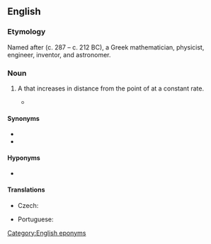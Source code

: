 ==English==
{{wikipedia}}

===Etymology===
Named after {{w|Archimedes of Syracuse}} (c. 287 – c. 212 BC), a Greek mathematician, physicist, engineer, inventor, and astronomer.

===Noun===
{{en-noun}}

# {{lb|en|mathematics}} A {{l|en|spiral}} that increases in distance from the point of {{l|en|origin}} at a constant rate.
#* {{quote-wikipedia|en|date=2010-11-16|article=Pi (film)|text=Max flees and tries to visit Sol, only to find that he has died. Max searches his house and finds mathematical scribblings similar to his own. On a Go board, with its pieces arranged in an '''Archimedean spiral''', Max finds a piece of paper with the 216-digit number.}}

====Synonyms====
* {{l|en|arithmetic spiral}}
* {{l|en|spiral of Archimedes}}

====Hyponyms====
* {{w|Fermat's spiral|Fermat&rsquo;s spiral}}

====Translations====
{{trans-top|a spiral that increases in distance from the point of origin at a constant rate}}
* Czech: {{t|cs|Archimédova spirála|f}}
{{trans-mid}}
* Portuguese: {{t|pt|espiral de Arquimedes|f}}
{{trans-bottom}}

[[Category:English eponyms]]